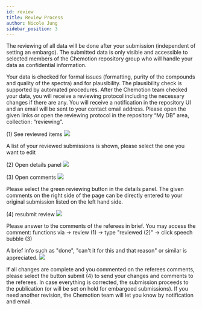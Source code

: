 ```yaml
---
id: review
title: Review Process
author: Nicole Jung
sidebar_position: 3
---
```


The reviewing of all data will be done after your submission (independent of setting an embargo). The submitted data is only visible and accessible to selected members of the Chemotion repository group who will handle your data as confidential information.

Your data is checked for formal issues (formatting, purity of the compounds and quality of the spectra) and for plausibility. The plausibility check is supported by automated procedures. After the Chemotion team checked your data, you will receive a reviewing protocol including the necessary changes if there are any. You will receive a notification in the repository UI and an email will be sent to your contact email address. Please open the given links or open the reviewing protocol in the repository “My DB” area, collection: “reviewing”.

(1) See reviewed items
![](/img/docs/publication-review-process/d0139cda-e311-46e9-a0e6-8693fc769f8b_image_20191030-26466-1ih5t53.png)

A list of your reviewed submissions is shown, please select the one you want to edit

(2) Open details panel
![](/img/docs/publication-review-process/d0139cda-e311-46e9-a0e6-8693fc769f8b_image_20191030-26466-1hobggu.png)

(3) Open comments
![](/img/docs/publication-review-process/d0139cda-e311-46e9-a0e6-8693fc769f8b_image_20191030-26466-ygum3q.png)

Please select the green reviewing button in the details panel. The given comments on the right side of the page can be directly entered to your original submission listed on the left hand side.

(4) resubmit review
![](/img/docs/publication-review-process/d0139cda-e311-46e9-a0e6-8693fc769f8b_image_20191030-26466-1nbma6w.png)

Please answer to the comments of the referees in brief. You may access the comment: functions via -> review (1) -> type "reviewed (2)" -> click speech bubble (3)

A brief info such as "done", "can't it for this and that reason" or similar is appreciated.
![](/img/docs/publication-review-process/d0139cda-e311-46e9-a0e6-8693fc769f8b_image_20200412-31979-xaj9ba.png)

If all changes are complete and you commented on the referees comments, please select the button submit (4) to send your changes and comments to the referees. In case everything is corrected, the submission proceeds to the publication (or will be set on hold for embargoed submissions). If you need another revision, the Chemotion team will let you know by notification and email.
